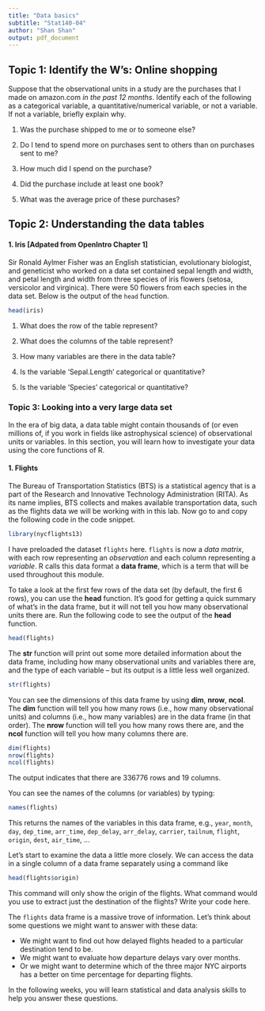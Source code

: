 ```yaml
---
title: "Data basics"
subtitle: "Stat140-04"
author: "Shan Shan"
output: pdf_document
---
```


## Topic 1: Identify the W's: Online shopping

Suppose that the observational units in a study are the purchases that I made on amazon.com *in the past 12 months*. Identify each of the following as a categorical variable, a quantitative/numerical variable, or not a variable. If not a variable, briefly explain why. 

1. Was the purchase shipped to me or to someone else?


\vspace{1.5cm}

2. Do I tend to spend more on purchases sent to others than on purchases sent to me?

<!-- Not a variable. Variables are things that can be recorded for each observational unit, not an overall question or measure that pertains to the entire dataset. -->

\vspace{1.5cm}

3. How much did I spend on the purchase?


\vspace{1.5cm}

4. Did the purchase include at least one book?

\vspace{1.5cm}

5. What was the average price of these purchases?

\vspace{1.5cm}

\newpage
## Topic 2: Understanding the data tables

#### 1. Iris [Adpated from OpenIntro Chapter 1] 
Sir Ronald Aylmer Fisher was an English statistician, evolutionary biologist, and geneticist who worked on a data set contained sepal length and width, and petal length and width from three species of iris flowers (setosa, versicolor and virginica). There were 50 flowers from each species in the data set. Below is the output of the `head` function.

```r
head(iris)
```

1. What does the row of the table represent? 

\vspace{1.5cm}


2. What does the columns of the table represent?

\vspace{1.5cm}


3. How many variables are there in the data table?

\vspace{1.5cm}


4. Is the variable 'Sepal.Length' categorical or quantitative?

\vspace{1.5cm}

5. Is the variable 'Species' categorical or quantitative?

\vspace{1.5cm}

\newpage
### **Topic 3: Looking into a very large data set**
In the era of big data, a data table might contain thousands of (or even millions of, if you work in fields like astrophysical science) of observational units or variables. In this section, you will learn how to investigate your data using the core functions of R. 

#### 1. Flights 

The Bureau of Transportation Statistics (BTS) is a statistical agency that is a part of the Research and Innovative Technology Administration (RITA). As its name implies, BTS collects and makes available transportation data, such as the flights data we will be working with in this lab. Now go to \url{https://rdrr.io/snippets/} and copy the following code in the code snippet. 

```r
library(nycflights13)
```

I have preloaded the dataset `flights` here. `flights` is now a *data matrix*, with each row representing an *observation* and each column representing a *variable*. R calls this data format a **data frame**, which is a term that will be used throughout this module.

To take a look at the first few rows of the data set (by default, the first 6 rows), you can use the **head** function. It's good for getting a quick summary of what's in the data frame, but it will not tell you how many observational units there are. Run the following code to see the output of the **head** function. 
```r
head(flights)
```

The **str** function will print out some more detailed information about the data frame, including how many observational units and variables there are, and the type of each variable – but its output is a little less well organized.

```r
str(flights)
```

You can see the dimensions of this data frame by using **dim**, **nrow**, **ncol**. 
The **dim** function will tell you how many rows (i.e., how many observational units) and columns (i.e., how many variables) are in the data frame (in that order). The **nrow** function will tell you how many rows there are, and the **ncol** function will tell you how many columns there are.

```r
dim(flights)
nrow(flights)
ncol(flights)
```

The output indicates that there are 336776 rows and 19 columns.

You can see the names of the columns (or variables) by typing:

```r
names(flights)
```

This returns the names of the variables in this data frame, e.g., `year`, `month`, `day`, `dep_time`, `arr_time`, `dep_delay`, `arr_delay`, `carrier`, `tailnum`, `flight`, `origin`, `dest`, `air_time`, ...

Let’s start to examine the data a little more closely. We can access the data in a single column of a data frame separately using a command like

```r
head(flights$origin)
```

This command will only show the origin of the flights. What command would you use to extract just the destination of the flights? Write your code here.

\vspace{0.1in}

The `flights` data frame is a massive trove of information. Let's think about 
some questions we might want to answer with these data:

* We might want to find out how delayed flights headed to a particular 
destination tend to be. 
* We might want to evaluate how departure delays vary over months. 
* Or we might want to determine which of the three major NYC airports has a better on time percentage for departing flights. 

In the following weeks, you will learn statistical and data analysis skills to help you answer these questions. 